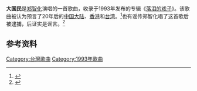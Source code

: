 {{歌曲信息模板|Title=大国民|Singer=[[郑智化|郑智化]]|Composer=[[郑智化|郑智化]]}}
'''大国民'''是[[郑智化|郑智化]]演唱的一首歌曲，收录于1993年发布的专辑《[[落泪的戏子|落泪的戏子]]》。该歌曲被认为预言了20年后的[[中国大陆|中国大陆]]、[[香港|香港]]和[[台湾|台湾]]。<ref>{{cite web
|title=郑智化20多年前《大国民》预言了当今现状
|url=https://www.sohu.com/a/122482196_514313
|website=搜狐网
|date=2016-12-24
|url-status=live
|access-date=2022-04-21
|archive-url=https://web.archive.org/web/20220421081655/https://www.sohu.com/a/122482196_514313
|archive-date=2022-04-21
}}</ref>也有谣传郑智化唱了这首歌后被逮捕，后证实是谣言。<ref>{{cite web
|title=因为一首歌郑智化坐牢7年腿被打断？真相是这样的
|url=https://www.sohu.com/a/108496593_237390
|website=搜狐网
|date=2016-08-01
|url-status=live
|access-date=2022-04-21
|archive-url=https://web.archive.org/web/20211021095421/https://www.sohu.com/a/108496593_237390
|archive-date=2021-10-21
}}</ref>

==参考资料==
{{reflist}}

{{音乐小作品}}

[[Category:台灣歌曲|Category:台灣歌曲]]
[[Category:1993年歌曲|Category:1993年歌曲]]